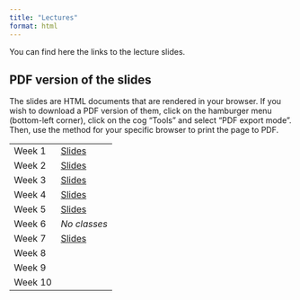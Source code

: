 ```yaml
---
title: "Lectures"
format: html
---
```


You can find here the links to the lecture slides.

::: callout-tip
## PDF version of the slides

The slides are HTML documents that are rendered in your browser. If you wish to download a PDF version of them, click on the hamburger menu (bottom-left corner), click on the cog "Tools" and select "PDF export mode". Then, use the method for your specific browser to print the page to PDF.
:::

|         |                                |
|---------|--------------------------------|
| Week 1  | [Slides](lectures/week-01.qmd) |
| Week 2  | [Slides](lectures/week-02.qmd) |
| Week 3  | [Slides](lectures/week-03.qmd) |
| Week 4  | [Slides](lectures/week-04.qmd) |
| Week 5  | [Slides](lectures/week-05.qmd) |
| Week 6  | *No classes*                   |
| Week 7  | [Slides](lectures/week-07.qmd) |
| Week 8  |                                |
| Week 9  |                                |
| Week 10 |                                |

